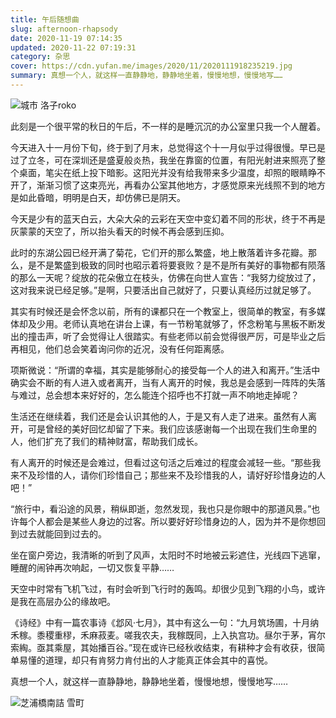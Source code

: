 ```yaml
---
title: 午后随想曲
slug: afternoon-rhapsody
date: 2020-11-19 07:14:35
updated: 2020-11-22 07:19:31
category: 杂思
cover: https://cdn.yufan.me/images/2020/11/2020111918235219.jpg
summary: 真想一个人，就这样一直静静地，静静地坐着，慢慢地想，慢慢地写……
---
```


![城市 洛子roko](https://cdn.yufan.me/images/2020/11/2020111918235837.jpg)

此刻是一个很平常的秋日的午后，不一样的是睡沉沉的办公室里只我一个人醒着。

今天进入十一月份下旬，终于到了月末，总觉得这个十一月似乎过得很慢。早已是过了立冬，可在深圳还是盛夏般炎热，我坐在靠窗的位置，有阳光射进来照亮了整个桌面，笔尖在纸上投下暗影。这阳光并没有给我带来多少温度，却照的眼睛睁不开了，渐渐习惯了这束亮光，再看办公室其他地方，才感觉原来光线照不到的地方是如此昏暗，明明是白天，却仿佛已是阴天。

今天是少有的蓝天白云，大朵大朵的云彩在天空中变幻着不同的形状，终于不再是灰蒙蒙的天空了，所以抬头看天的时候不再会感到压抑。

此时的东湖公园已经开满了菊花，它们开的那么繁盛，地上散落着许多花瓣。那么，是不是繁盛到极致的同时也昭示着将要衰败？是不是所有美好的事物都有陨落的那么一天呢？绽放的花朵傲立在枝头，仿佛在向世人宣告：“我努力绽放过了，这对我来说已经足够。”是啊，只要活出自己就好了，只要认真经历过就足够了。

其实有时候还是会怀念以前，所有的课都只在一个教室上，很简单的教室，有多媒体却及少用。老师认真地在讲台上课，有一节粉笔就够了，怀念粉笔与黑板不断发出的撞击声，听了会觉得让人很踏实。有些老师以前会觉得很严厉，可是毕业之后再相见，他们总会笑着询问你的近况，没有任何距离感。

项斯微说：“所谓的幸福，其实是能够耐心的接受每一个人的进入和离开。”生活中确实会不断的有人进入或者离开，当有人离开的时候，我总是会感到一阵阵的失落与难过，总会想本来好好的，怎么能连个招呼也不打就一声不响地走掉呢？

生活还在继续着，我们还是会认识其他的人，于是又有人走了进来。虽然有人离开，可是曾经的美好回忆却留了下来。我们应该感谢每一个出现在我们生命里的人，他们扩充了我们的精神财富，帮助我们成长。

有人离开的时候还是会难过，但看过这句活之后难过的程度会减轻一些。“那些我来不及珍惜的人，请你们珍惜自己；那些来不及珍惜我的人，请好好珍惜身边的人吧！”

“旅行中，看沿途的风景，稍纵即逝，忽然发现，我也只是你眼中的那道风景。”也许每个人都会是某些人身边的过客。所以要好好珍惜身边的人，因为并不是你想回到过去就能回到过去的。

坐在窗户旁边，我清晰的听到了风声，太阳时不时地被云彩遮住，光线四下逃窜，睡醒的闹钟再次响起，一切又恢复平静……

天空中时常有飞机飞过，有时会听到飞行时的轰鸣。却很少见到飞翔的小鸟，或许是我在高层办公的缘故吧。

《诗经》中有一篇农事诗《邶风·七月》，其中有这么一句：“九月筑场圃，十月纳禾稼。黍稷重穋，禾麻菽麦。嗟我农夫，我稼既同，上入执宫功。昼尔于茅，宵尔索綯。亟其乘屋，其始播百谷。”现在或许已经秋收结束，有耕种才会有收获，很简单易懂的道理，却只有肯努力肯付出的人才能真正体会其中的喜悦。

真想一个人，就这样一直静静地，静静地坐着，慢慢地想，慢慢地写……

![芝浦橋南詰 雪町](https://cdn.yufan.me/images/2020/11/2020111918234988.jpg)
